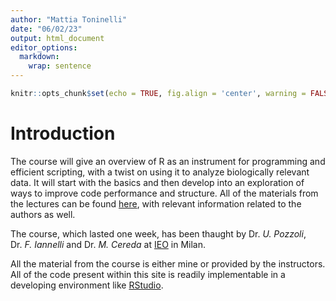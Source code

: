```yaml
---
author: "Mattia Toninelli"
date: "06/02/23"
output: html_document
editor_options: 
  markdown: 
    wrap: sentence
---
```


```r
knitr::opts_chunk$set(echo = TRUE, fig.align = 'center', warning = FALSE, message = FALSE)
```

# Introduction
The course will give an overview of R as an instrument for programming and efficient scripting, with a twist on using it to analyze biologically relevant data.
It will start with the basics and then develop into an exploration of ways to improve code performance and structure.
All of the materials from the lectures can be found [here](https://www.ceredalab.com/SPC/index.html), with relevant information related to the authors as well.

The course, which lasted one week, has been thaught by Dr. _U. Pozzoli_, Dr. _F. Iannelli_ and Dr. _M. Cereda_ at [IEO](https://www.research.ieo.it/) in Milan.

All the material from the course is either mine or provided by the instructors. All of the code present within this site is readily implementable in a developing environment like [RStudio](https://posit.co/).
